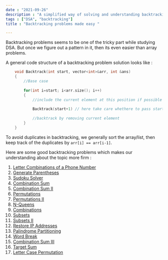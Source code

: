 ```yaml
---
date : "2021-09-26"
description : "A simplified way of solving and understanding backtracking problems."
tags : ["DSA", "backtracking"]
title : "Backtracking problems made easy "

---
```

Backtracking problems seems to be one of the tricky part while studying DSA. But once we figure out a pattern in it, then its even easier than array problems.

A general code structure of a backtracking problem solution looks like :
```cpp
    void Backtrack(int start, vector<int>&arr, int &ans)
    {
        //Base case 
    
        for(int i=start; i<arr.size(); i++)
        {
            //include the current element at this position if possible in the ans 
            
            Backtrack(start+1) // here take care whethere to pass start or start+1 dending on the usecase
            
            //backtrack by removing current element 
        }
    }
```
To avoid duplicates in backtracking, we generally sort the array/list, then keep track of the duplicates by `arr[i] == arr[i-1]`.  

Here are some good backtracking problems which makes our understanding about the topic more firm : 

 1.  [Letter Combinations of a Phone Number](https://leetcode.com/problems/letter-combinations-of-a-phone-number)
 2. [Generate Parentheses](https://leetcode.com/problems/generate-parentheses)
 3.  [Sudoku Solver](https://leetcode.com/problems/sudoku-solver)
 4.  [Combination Sum](https://leetcode.com/problems/combination-sum)
 5.  [Combination Sum II](https://leetcode.com/problems/combination-sum-ii)
 6.  [Permutations](https://leetcode.com/problems/permutations)
 7.  [Permutations II](https://leetcode.com/problems/permutations-ii)
 8.  [N-Queens](https://leetcode.com/problems/n-queens)
 9.  [Combinations](https://leetcode.com/problems/combinations)
10.  [Subsets](https://leetcode.com/problems/subsets)
11.  [Subsets II](https://leetcode.com/problems/subsets-ii)
12.  [Restore IP Addresses](https://leetcode.com/problems/restore-ip-addresses)
13.  [Palindrome Partitioning](https://leetcode.com/problems/palindrome-partitioning)
14.  [Word Break](https://leetcode.com/problems/word-break)
15.  [Combination Sum III](https://leetcode.com/problems/combination-sum-iii)
16.  [Target Sum](https://leetcode.com/problems/target-sum)
17.  [Letter Case Permutation](https://leetcode.com/problems/letter-case-permutation)